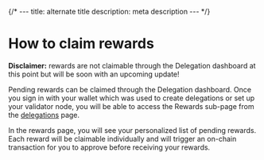 {/* ---
title: alternate title
description: meta description
--- */}

# How to claim rewards

**Disclaimer:** rewards are not claimable through the Delegation dashboard at this point but will be soon with an upcoming update!

Pending rewards can be claimed through the Delegation dashboard. Once you sign in with your wallet which was used to create delegations or set up your validator node, you will be able to access the Rewards sub-page from the [delegations](https://nodes.onbeam.com/rewards) page.

In the rewards page, you will see your personalized list of pending rewards. Each reward will be claimable individually and will trigger an on-chain transaction for you to approve before receiving your rewards.
